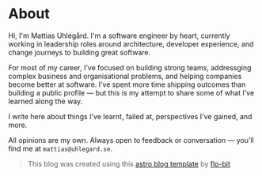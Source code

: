 # About

Hi, I'm Mattias Uhlegård. I'm a software engineer by heart, currently working in leadership roles around architecture, developer experience, and change journeys to building great software.

For most of my career, I’ve focused on building strong teams, addressging complex business and organisational problems, and helping companies become better at software. I’ve spent more time shipping outcomes than building a public profile — but this is my attempt to share some of what I’ve learned along the way.

I write here about things I've learnt, failed at, perspectives I've gained, and more.

All opinions are my own. Always open to feedback or conversation — you’ll find me at `mattias@uhlegard.se`.

> This blog was created using this [astro blog template](https://github.com/flo-bit/blog-template) by [flo-bit](https://flo-bit.dev)
